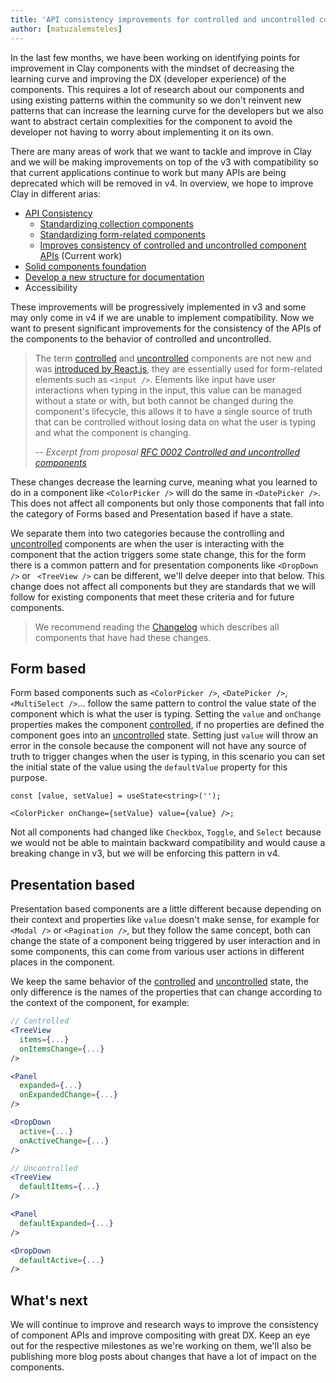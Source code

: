 ```yaml
---
title: 'API consistency improvements for controlled and uncontrolled components'
author: [matuzalemsteles]
---
```


In the last few months, we have been working on identifying points for improvement in Clay components with the mindset of decreasing the learning curve and improving the DX (developer experience) of the components. This requires a lot of research about our components and using existing patterns within the community so we don't reinvent new patterns that can increase the learning curve for the developers but we also want to abstract certain complexities for the component to avoid the developer not having to worry about implementing it on its own.

There are many areas of work that we want to tackle and improve in Clay and we will be making improvements on top of the v3 with compatibility so that current applications continue to work but many APIs are being deprecated which will be removed in v4. In overview, we hope to improve Clay in different arias:

-   [API Consistency](https://github.com/liferay/clay/milestone/47)
    -   [Standardizing collection components](https://github.com/liferay/clay/issues/4112)
    -   [Standardizing form-related components](https://github.com/liferay/clay/issues/4741)
    -   [Improves consistency of controlled and uncontrolled component APIs](https://github.com/liferay/clay/issues/4766) (Current work)
-   [Solid components foundation](https://github.com/liferay/clay/milestone/50)
-   [Develop a new structure for documentation](https://github.com/liferay/clay/milestone/48)
-   Accessibility

These improvements will be progressively implemented in v3 and some may only come in v4 if we are unable to implement compatibility. Now we want to present significant improvements for the consistency of the APIs of the components to the behavior of controlled and uncontrolled.

> The term [controlled](https://reactjs.org/docs/forms.html#controlled-components) and [uncontrolled](https://reactjs.org/docs/uncontrolled-components.html) components are not new and was [introduced by React.js](https://reactjs.org/docs/glossary.html#controlled-vs-uncontrolled-components), they are essentially used for form-related elements such as `<input />`. Elements like input have user interactions when typing in the input, this value can be managed without a state or with, but both cannot be changed during the component's lifecycle, this allows it to have a single source of truth that can be controlled without losing data on what the user is typing and what the component is changing.
>
> -- <cite>Excerpt from proposal [RFC 0002 Controlled and uncontrolled components](https://github.com/liferay/clay/blob/fef377e64b473090470a0f2446f184e81a957260/docs/proposals/0002-controlled-and-uncontrolled.md)</cite>

These changes decrease the learning curve, meaning what you learned to do in a component like `<ColorPicker />` will do the same in `<DatePicker />`. This does not affect all components but only those components that fall into the category of Forms based and Presentation based if have a state.

We separate them into two categories because the controlling and [uncontrolled](https://reactjs.org/docs/uncontrolled-components.html) components are when the user is interacting with the component that the action triggers some state change, this for the form there is a common pattern and for presentation components like `<DropDown />` or ` <TreeView />` can be different, we'll delve deeper into that below. This change does not affect all components but they are standards that we will follow for existing components that meet these criteria and for future components.

> We recommend reading the [Changelog](https://github.com/liferay/clay/releases/tag/v3.55.0) which describes all components that have had these changes.

## Form based

Form based components such as `<ColorPicker />`, `<DatePicker />`, `<MultiSelect />`... follow the same pattern to control the value state of the component which is what the user is typing. Setting the `value` and `onChange` properties makes the component [controlled](https://reactjs.org/docs/forms.html#controlled-components), if no properties are defined the component goes into an [uncontrolled](https://reactjs.org/docs/uncontrolled-components.html) state. Setting just `value` will throw an error in the console because the component will not have any source of truth to trigger changes when the user is typing, in this scenario you can set the initial state of the value using the `defaultValue` property for this purpose.

```tsx allowErrors
const [value, setValue] = useState<string>('');

<ColorPicker onChange={setValue} value={value} />;
```

Not all components had changed like `Checkbox`, `Toggle`, and `Select` because we would not be able to maintain backward compatibility and would cause a breaking change in v3, but we will be enforcing this pattern in v4.

## Presentation based

Presentation based components are a little different because depending on their context and properties like `value` doesn't make sense, for example for `<Modal />` or `<Pagination />`, but they follow the same concept, both can change the state of a component being triggered by user interaction and in some components, this can come from various user actions in different places in the component.

We keep the same behavior of the [controlled](https://reactjs.org/docs/forms.html#controlled-components) and [uncontrolled](https://reactjs.org/docs/uncontrolled-components.html) state, the only difference is the names of the properties that can change according to the context of the component, for example:

```jsx allowErrors
// Controlled
<TreeView
  items={...}
  onItemsChange={...}
/>

<Panel
  expanded={...}
  onExpandedChange={...}
/>

<DropDown
  active={...}
  onActiveChange={...}
/>

// Uncontrolled
<TreeView
  defaultItems={...}
/>

<Panel
  defaultExpanded={...}
/>

<DropDown
  defaultActive={...}
/>
```

## What's next

We will continue to improve and research ways to improve the consistency of component APIs and improve compositing with great DX. Keep an eye out for the respective milestones as we're working on them, we'll also be publishing more blog posts about changes that have a lot of impact on the components.

